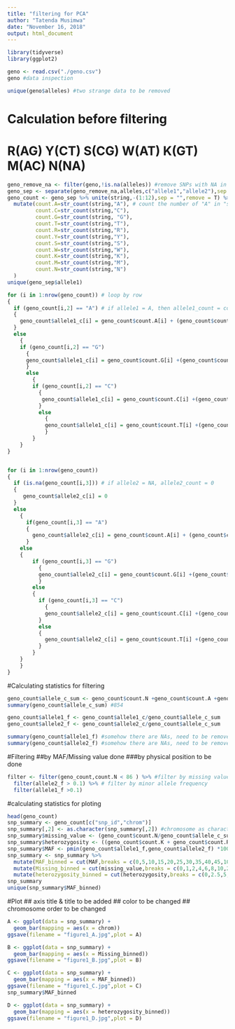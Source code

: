 ---
title: "filtering for PCA"
author: "Tatenda Musimwa"
date: "November 16, 2018"
output: html_document
---
```{r}
library(tidyverse)
library(ggplot2)
```

```{r} 
geno <- read.csv("./geno.csv")
geno #data inspection
```

```{r}
unique(geno$alleles) #two strange data to be removed
```

# Calculation before filtering
# R(AG) Y(CT) S(CG) W(AT) K(GT) M(AC) N(NA)
```{r}
geno_remove_na <- filter(geno,!is.na(alleles)) #remove SNPs with NA in "alleles"
geno_sep <- separate(geno_remove_na,alleles,c("allele1","allele2"),sep = "/") #seperate "alleles" to "allele1" & "allele2"
geno_count <- geno_sep %>% unite(string,-(1:12),sep = "",remove = T) %>% #unite all SNP columns together
  mutate(count.A=str_count(string,"A"), # count the number of "A" in "string"
         count.C=str_count(string,"C"),
         count.G=str_count(string, "G"),
         count.T=str_count(string,"T"),
         count.R=str_count(string,"R"),
         count.Y=str_count(string,"Y"),
         count.S=str_count(string,"S"),
         count.W=str_count(string,"W"),
         count.K=str_count(string,"K"),
         count.M=str_count(string,"M"),
         count.N=str_count(string,"N")
  )
unique(geno_sep$allele1)

for (i in 1:nrow(geno_count)) # loop by row
{
  if (geno_count[i,2] == "A") # if allele1 = A, then allele1_count = count_A
  {
    geno_count$allele1_c[i] = geno_count$count.A[i] + (geno_count$count.R[i] + geno_count$count.W[i] + geno_count$count.M[i])/2
  } 
  else
    {
    if (geno_count[i,2] == "G")
      {
      geno_count$allele1_c[i] = geno_count$count.G[i] +(geno_count$count.R[i] + geno_count$count.S[i] + geno_count$count.K[i])/2
      } 
      else
        {
        if (geno_count[i,2] == "C")
          {
           geno_count$allele1_c[i] = geno_count$count.C[i] +(geno_count$count.Y[i] + geno_count$count.S[i] +geno_count$count.M[i])/2
          } 
          else 
            {
            geno_count$allele1_c[i] = geno_count$count.T[i] +(geno_count$count.Y[i] + geno_count$count.W[i] +geno_count$count.K[i])/2
            }
        }
    }
}


for (i in 1:nrow(geno_count)) 
{
  if (is.na(geno_count[i,3])) # if allele2 = NA, allele2_count = 0
  {
     geno_count$allele2_c[i] = 0
  }
  else
    {
      if(geno_count[i,3] == "A")
      {
        geno_count$allele2_c[i] = geno_count$count.A[i] + (geno_count$count.R[i] + geno_count$count.W[i] + geno_count$count.M[i])/2
      }
    else
    {
        if (geno_count[i,3] == "G")
          {
          geno_count$allele2_c[i] = geno_count$count.G[i] +(geno_count$count.R[i] + geno_count$count.S[i] + geno_count$count.K[i])/2
          } 
        else
        {
          if (geno_count[i,3] == "C")
            {
            geno_count$allele2_c[i] = geno_count$count.C[i] +(geno_count$count.Y[i] + geno_count$count.S[i] +geno_count$count.M[i])/2
          } 
          else
          {
            geno_count$allele2_c[i] = geno_count$count.T[i] +(geno_count$count.Y[i] + geno_count$count.W[i] +geno_count$count.K[i])/2
          }
        }
    }
    }
}

```

#Calculating statistics for filtering
```{r}
geno_count$allele_c_sum <- geno_count$count.N +geno_count$count.A +geno_count$count.C +geno_count$count.G +geno_count$count.T +geno_count$count.R +geno_count$count.Y +geno_count$count.S +geno_count$count.W +geno_count$count.K +geno_count$count.M
summary(geno_count$allele_c_sum) #854

geno_count$allele1_f <- geno_count$allele1_c/geno_count$allele_c_sum
geno_count$allele2_f <- geno_count$allele2_c/geno_count$allele_c_sum

summary(geno_count$allele1_f) #somehow there are NAs, need to be removed
summary(geno_count$allele2_f) #somehow there are NAs, need to be removed
```

#Filtering
##by MAF/Missing value done
###by physical position to be done
```{r}
filter <- filter(geno_count,count.N < 86 ) %>% #filter by missing value (854 * 0.1 = 85.4)
  filter(allele2_f > 0.1) %>% # filter by minor allele frequency
  filter(allele1_f >0.1)
```

#calculating statistics for ploting
```{r}
head(geno_count)
snp_summary <- geno_count[c("snp_id","chrom")]
snp_summary[,2] <- as.character(snp_summary[,2]) #chromosome as character
snp_summary$missing_value <- (geno_count$count.N/geno_count$allele_c_sum )*100 #%
snp_summary$heterozygosity <- ((geno_count$count.K + geno_count$count.R +geno_count$count.Y +geno_count$count.S +geno_count$count.W +geno_count$count.M)/geno_count$allele_c_sum )*100
snp_summary$MAF <- pmin(geno_count$allele1_f,geno_count$allele2_f) *100
snp_summary <- snp_summary %>%
  mutate(MAF_binned = cut(MAF,breaks = c(0,5,10,15,20,25,30,35,40,45,100),include.lowest = T)) %>%
  mutate(Missing_binned = cut(missing_value,breaks = c(0,1,2,4,6,8,10,20,30,40,100),include.lowest = T)) %>%
  mutate(heterozygosity_binned = cut(heterozygosity,breaks = c(0,2.5,5,7.5,10,20,30,40,100),include.lowest = T)) 
snp_summary
unique(snp_summary$MAF_binned)
```
#Plot 
## axis title & title to be added
## color to be changed
## chromosome order to be changed
```{r}
A <- ggplot(data = snp_summary) +
  geom_bar(mapping = aes(x = chrom)) 
ggsave(filename = "figure1_A.jpg",plot = A)

B <- ggplot(data = snp_summary) +
  geom_bar(mapping = aes(x = Missing_binned)) 
ggsave(filename = "figure1_B.jpg",plot = B)

C <- ggplot(data = snp_summary) +
  geom_bar(mapping = aes(x = MAF_binned)) 
ggsave(filename = "figure1_C.jpg",plot = C)
snp_summary$MAF_binned

D <- ggplot(data = snp_summary) +
  geom_bar(mapping = aes(x = heterozygosity_binned))
ggsave(filename = "figure1_D.jpg",plot = D)
```

